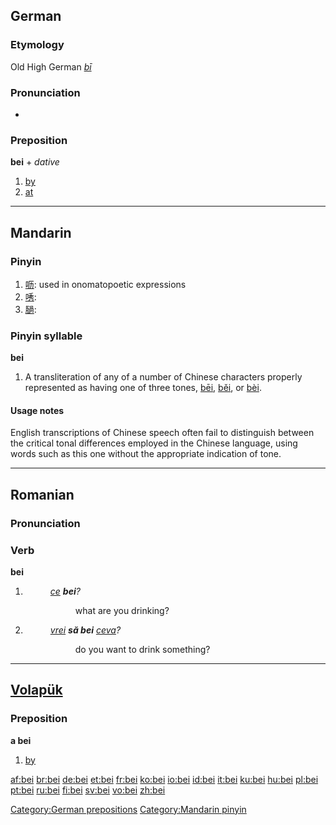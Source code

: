 {{see|bēi|běi|bèi}}
==German==

===Etymology===
Old High German ''[[bī]]''

===Pronunciation===
*{{audio|De-bei.ogg|audio}}

===Preposition===
'''bei''' + ''dative''

# [[by]]
# [[at]]

[[Category:German prepositions]]

----

==Mandarin==

===Pinyin===
{{cmn-alt-pinyin|bei|bei0|bei5}}

# [[呖]]: used in onomatopoetic expressions
# [[唀]]:
# [[膼]]:

===Pinyin syllable===
'''bei'''

# A transliteration of any of a number of Chinese characters properly represented as having one of three tones, [[bēi]], [[běi]], or [[bèi]].

====Usage notes====
English transcriptions of Chinese speech often fail to distinguish between the critical tonal differences employed in the Chinese language, using words such as this one without the appropriate indication of tone.

[[Category:Mandarin pinyin]]

----

==Romanian==

===Pronunciation===
{{IPA|[bej]|lang=ro}}

===Verb===
'''bei'''

# {{ro-form-verb|2s|pres|bea}}
#: ''[[ce]] '''bei'''?''
#:: what are you drinking?
# {{ro-form-verb|2s|sub|bea}}
#: ''[[vrei]] '''să bei''' [[ceva]]?''
#:: do you want to drink something?

----

==[[Volapük]]==

===Preposition===
'''a bei'''

# [[by]]

[[af:bei]]
[[br:bei]]
[[de:bei]]
[[et:bei]]
[[fr:bei]]
[[ko:bei]]
[[io:bei]]
[[id:bei]]
[[it:bei]]
[[ku:bei]]
[[hu:bei]]
[[pl:bei]]
[[pt:bei]]
[[ru:bei]]
[[fi:bei]]
[[sv:bei]]
[[vo:bei]]
[[zh:bei]]